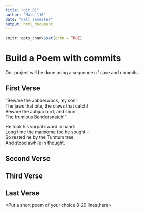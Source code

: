 ---
title: "git_01"
author: "Math_116"
date: "Fall semester"
output: html_document
---

```{r setup, include=FALSE}
knitr::opts_chunk$set(echo = TRUE)
```
# Build a Poem with commits
Our project will be done using a sequence of save and commits.


## First Verse 
 

 "Beware the Jabberwock, my son!  
  The jaws that bite, the claws that catch!  
Beware the Jubjub bird, and shun  
  The frumious Bandersnatch!"  

He took his vorpal sword in hand:  
  Long time the manxome foe he sought --  
So rested he by the Tumtum tree,  
  And stood awhile in thought.  

## Second Verse
 
<Put the first two verses of The Road Not Taken by Robert Frost here>
 

## Third Verse
 

<Put the first two verses of The Walrus and the Carpenter here>
 

## Last Verse
 
<Put a short poem of your choice 8-20 lines,here>